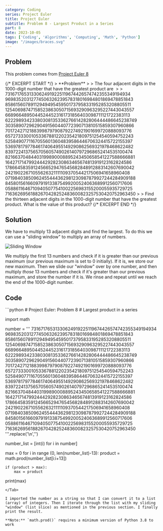 ```yaml
---
category: Coding
series: Project Euler
title: Project Euler
subtitle: Problem 8 - Largest Product in a Series
part: 8
date: 2023-10-05
tags: ['Coding', 'Algorithms', 'Computing', 'Math', 'Python']
image: "/images/braces.svg"
---
```


## Problem

This problem comes from [Project Euler 8](https://projecteuler.net/problem=8)

<div class="max-md:hidden">
{/* EXCERPT START */}
> **Problem**
>
> The four adjacent digits in the 1000-digit number that have the greatest product are <Math equation="9 \times 9 \times 8 \times 9 = 5832." />
>
> 73167176531330624919225119674426574742355349194934
96983520312774506326239578318016984801869478851843
85861560789112949495459501737958331952853208805511
12540698747158523863050715693290963295227443043557
66896648950445244523161731856403098711121722383113
62229893423380308135336276614282806444486645238749
30358907296290491560440772390713810515859307960866
70172427121883998797908792274921901699720888093776
65727333001053367881220235421809751254540594752243
52584907711670556013604839586446706324415722155397
53697817977846174064955149290862569321978468622482
83972241375657056057490261407972968652414535100474
82166370484403199890008895243450658541227588666881
16427171479924442928230863465674813919123162824586
17866458359124566529476545682848912883142607690042
24219022671055626321111109370544217506941658960408
07198403850962455444362981230987879927244284909188
84580156166097919133875499200524063689912560717606
05886116467109405077541002256983155200055935729725
71636269561882670428252483600823257530420752963450
>
> Find the thirteen adjacent digits in the 1000-digit number that have the greatest product. What is the value of this product?
{/* EXCERPT END */}
</div>

## Solution
We have to multiply 13 adjacent digits and find the largest. To do this we can use a "sliding window" to multiply an array of numbers.

![Sliding Window](/images/posts/project-euler/Slide_100.gif)

We multiply the first 13 numbers and check if it is greater than our previous maximum (our previous maximum is set to 0 initially). If it is, we store our new maximum. Then we slide our "window" over by one number, and then multiply *those* 13 numbers and check if it's greater than our previous maximum, and store the number if it is. We rinse and repeat until we reach the end of the 1000-digit number.

## Code

<Tab url="https://github.com/zlaast/Project-Euler/blob/main/Problems%20%5B1-100)/problem08.py" tab="problem08.py">
```python
# Project Euler: Problem 8
# Largest product in a series

import math

number = '''
73167176531330624919225119674426574742355349194934
96983520312774506326239578318016984801869478851843
85861560789112949495459501737958331952853208805511
12540698747158523863050715693290963295227443043557
66896648950445244523161731856403098711121722383113
62229893423380308135336276614282806444486645238749
30358907296290491560440772390713810515859307960866
70172427121883998797908792274921901699720888093776
65727333001053367881220235421809751254540594752243
52584907711670556013604839586446706324415722155397
53697817977846174064955149290862569321978468622482
83972241375657056057490261407972968652414535100474
82166370484403199890008895243450658541227588666881
16427171479924442928230863465674813919123162824586
17866458359124566529476545682848912883142607690042
24219022671055626321111109370544217506941658960408
07198403850962455444362981230987879927244284909188
84580156166097919133875499200524063689912560717606
05886116467109405077541002256983155200055935729725
71636269561882670428252483600823257530420752963450
'''.replace('\n','')

number_list = [int(i) for i in number]

max = 0
for i in range (0, len(number_list)-13):
    product = math.prod(number_list[i:i+13])

    if (product > max):
        max = product

print(max)
```
</Tab>

I imported the number as a string so that I can convert it to a list (array) of integers. Then I iterate through the list with my sliding "window" (list slice) as mentioned in the previous section. I finally print the result.

**Note:** `math.prod()` requires a minimum version of Python 3.8 to work